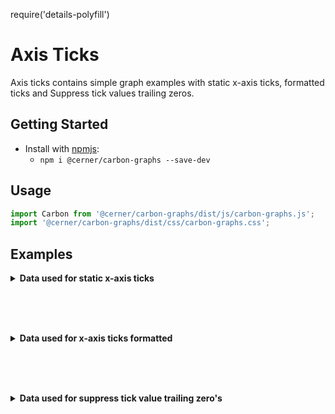 require('details-polyfill')

# Axis Ticks

Axis ticks contains simple graph examples with static x-axis ticks, formatted ticks and Suppress tick values trailing zeros.

## Getting Started

- Install with [npmjs](https://www.npmjs.com):
  - `npm i @cerner/carbon-graphs --save-dev`

## Usage
```js
import Carbon from '@cerner/carbon-graphs/dist/js/carbon-graphs.js';
import '@cerner/carbon-graphs/dist/css/carbon-graphs.css';
```

## Examples
<StaticXAxisTicksGraph />

<details>
<summary style={{fontSize: 24 }}>
<b>Data used for static x-axis ticks</b>
</summary>

### Graph Config object
<StaticXAxisTicksGraphConfig />

</details>

<br/><br/><br/>

<XAxisTicksFormattedGraph />

<details>
<summary style={{fontSize: 24 }}>
<b>Data used for x-axis ticks formatted </b>
</summary>

### Graph Config object
<XAxisTicksFormattedGraphConfig />

</details>

<br/><br/><br/>

<SuppressTickValueTrailingZeroGraph />

<details>
<summary style={{fontSize: 24 }}>
<b>Data used for suppress tick value trailing zero's</b>
</summary>

### Graph Config object
<SuppressTickValueTrailingZeroGraphConfig />

</details>